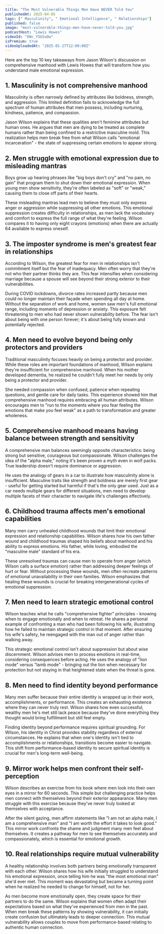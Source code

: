 ```yaml
---
title: "The Most Vulnerable Things Men Have NEVER Told You"
publishedAt: 2025-04-05
tags: [" Masculinity", " Emotional Intelligence", " Relationships"]
published: false
image: "most-vulnerable-things-men-have-never-told-you.jpg"
podcastHost: "Lewis Howes"
videoId: "EWc_Y5GSuOw"
isPremium: true
videoUploadedAt: "2025-01-27T12:00:00Z"
---
```



<PodcastSummaryPageLayout frontmatter={frontmatter}>

Here are the top 10 key takeaways from Jason Wilson's discussion on comprehensive manhood with Lewis Howes that will transform how you understand male emotional expression.

## 1. Masculinity is not comprehensive manhood

Masculinity is often narrowly defined by attributes like boldness, strength, and aggression. This limited definition fails to acknowledge the full spectrum of human attributes that men possess, including nurturing, kindness, patience, and compassion.

Jason Wilson explains that these qualities aren't feminine attributes but human ones. He argues that men are dying to be treated as complete humans rather than being confined to a restrictive masculine mold. This realization helps men break free from what Wilson calls "emotional incarceration" - the state of suppressing certain emotions to appear strong.

## 2. Men struggle with emotional expression due to misleading mantras

Boys grow up hearing phrases like "big boys don't cry" and "no pain, no gain" that program them to shut down their emotional expression. When young men show sensitivity, they're often labeled as "soft" or "weak," causing them to close off parts of their hearts.

These misleading mantras lead men to believe they must only express anger or aggression while suppressing all other emotions. This emotional suppression creates difficulty in relationships, as men lack the vocabulary and comfort to express the full range of what they're feeling. Wilson compares it to having only eight crayons (emotions) when there are actually 64 available to express oneself.

## 3. The imposter syndrome is men's greatest fear in relationships

According to Wilson, the greatest fear for men in relationships isn't commitment itself but the fear of inadequacy. Men often worry that they're not who their partner thinks they are. This fear intensifies when considering marriage because a spouse will see beyond their strong exterior to their vulnerabilities.

During COVID lockdowns, divorce rates increased partly because men could no longer maintain their façade when spending all day at home. Without the separation of work and home, women saw men's full emotional range, including moments of depression or anxiety. This exposure felt threatening to men who had never shown vulnerability before. The fear isn't about being with one person forever; it's about being fully known and potentially rejected.

## 4. Men need to evolve beyond being only protectors and providers

Traditional masculinity focuses heavily on being a protector and provider. While these roles are important foundations of manhood, Wilson explains they're insufficient for comprehensive manhood. When his mother developed dementia, he realized he couldn't fully meet her needs by only being a protector and provider.

She needed compassion when confused, patience when repeating questions, and gentle care for daily tasks. This experience showed him that comprehensive manhood requires embracing all human attributes. Wilson encourages men to "run to the moments where you fear feeling the emotions that make you feel weak" as a path to transformation and greater wholeness.

## 5. Comprehensive manhood means having balance between strength and sensitivity

A comprehensive man balances seemingly opposite characteristics: being strong but sensitive, courageous but compassionate. Wilson challenges the idea of the "alpha male," noting it's been proven a myth even in wolf packs. True leadership doesn't require dominance or aggression.

He uses the analogy of gears in a car to illustrate how masculinity alone is insufficient. Masculine traits like strength and boldness are merely first gear - useful for getting started but harmful if that's the only gear used. Just as a car needs multiple gears for different situations, men need to develop multiple facets of their character to navigate life's challenges effectively.

## 6. Childhood trauma affects men's emotional capabilities

Many men carry unhealed childhood wounds that limit their emotional expression and relationship capabilities. Wilson shares how his own father wound and childhood traumas shaped his beliefs about manhood and his ability to express emotions. His father, while loving, embodied the "masculine male" standard of his era.

These unresolved traumas can cause men to operate from anger (which Wilson calls a surface emotion) rather than addressing deeper feelings of hurt or fear. Without processing these wounds, men often recreate patterns of emotional unavailability in their own families. Wilson emphasizes that healing these wounds is crucial for breaking intergenerational cycles of emotional suppression.

## 7. Men need to learn strategic emotional control

Wilson teaches what he calls "comprehensive fighter" principles - knowing when to engage emotionally and when to retreat. He shares a personal example of confronting a man who had been following his wife, illustrating how he failed to maintain strategic control in that moment. After ensuring his wife's safety, he reengaged with the man out of anger rather than walking away.

This strategic emotional control isn't about suppression but about wise discernment. Wilson advises men to process emotions in real-time, considering consequences before acting. He uses the analogy of "lion mode" versus "lamb mode" - bringing out the lion when necessary for protection but not staying in that heightened state when the threat is gone.

## 8. Men need to find identity beyond performance

Many men suffer because their entire identity is wrapped up in their work, accomplishments, or performance. This creates an exhausting existence where they can never truly rest. Wilson shares how even successful, wealthy men he's met still lack peace because they've done everything they thought would bring fulfillment but still feel empty.

Finding identity beyond performance requires spiritual grounding. For Wilson, his identity in Christ provides stability regardless of external circumstances. He explains that when one's identity isn't tied to accomplishments or relationships, transitions become easier to navigate. This shift from performance-based identity to secure spiritual identity is crucial for men's long-term well-being.

## 9. Mirror work helps men confront their self-perception

Wilson describes an exercise from his book where men look into their own eyes in a mirror for 60 seconds. This simple but challenging practice helps men connect with themselves beyond their exterior appearance. Many men struggle with this exercise because they've never truly looked at themselves with acceptance.

After the silent gazing, men affirm statements like "I am not an alpha male, I am a comprehensive man" and "I am worth the effort it takes to look good." This mirror work confronts the shame and judgment many men feel about themselves. It creates a pathway for men to see themselves accurately and compassionately, which is essential for emotional growth.

## 10. Real relationships require mutual vulnerability

A healthy relationship involves both partners being emotionally transparent with each other. Wilson shares how his wife initially struggled to understand his emotional expression, once telling him he was "the most emotional man" she'd ever met. This moment was devastating but became a turning point when he realized he needed to change for himself, not for her.

As men become more emotionally open, they create space for their partners to do the same. Wilson explains that women often adapt their expectations based on what they've experienced from men in the past. When men break these patterns by showing vulnerability, it can initially create confusion but ultimately leads to deeper connection. This mutual vulnerability allows couples to move from performance-based relating to authentic human connection.

</PodcastSummaryPageLayout>
